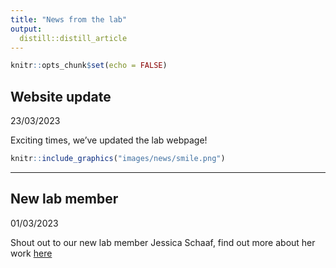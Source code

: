 ```yaml
---
title: "News from the lab"
output: 
  distill::distill_article
---
```


```r
knitr::opts_chunk$set(echo = FALSE)
```

## Website update

23/03/2023

Exciting times, we've updated the lab webpage!

```r
knitr::include_graphics("images/news/smile.png")
```

---

## New lab member

01/03/2023

Shout out to our new lab member Jessica Schaaf, find out more about her work [here](people.html)
